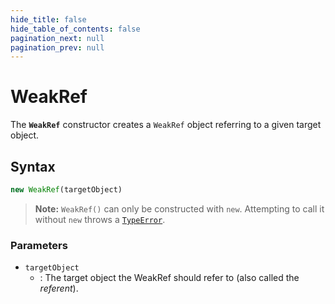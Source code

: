 ```yaml
---
hide_title: false
hide_table_of_contents: false
pagination_next: null
pagination_prev: null
---
```

# WeakRef

The **`WeakRef`** constructor creates a `WeakRef`
object referring to a given target object.

## Syntax

```js
new WeakRef(targetObject)
```

> **Note:** `WeakRef()` can only be constructed with `new`. Attempting to call it without `new` throws a [`TypeError`](../../globals/TypeError/TypeError.md).

### Parameters

- `targetObject`
  - : The target object the WeakRef should refer to (also called the _referent_).
